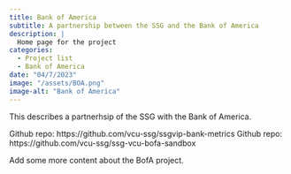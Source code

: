 ```yaml
---
title: Bank of America
subtitle: A partnership between the SSG and the Bank of America
description: |
  Home page for the project
categories:
  - Project list
  - Bank of America
date: "04/7/2023"
image: "/assets/BOA.png"
image-alt: "Bank of America"
---
```


This describes a partnerhsip of the SSG with the Bank of America.

Github repo: https://github.com/vcu-ssg/ssgvip-bank-metrics
Github repo: https://github.com/vcu-ssg/ssg-vcu-bofa-sandbox

Add some more content about the BofA project.

